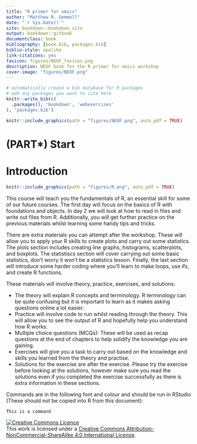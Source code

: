 ```yaml
--- 
title: "R primer for omics"
author: "Matthew R. Gemmell"
date: "`r Sys.Date()`"
site: bookdown::bookdown_site
output: bookdown::gitbook
documentclass: book
bibliography: [book.bib, packages.bib]
biblio-style: apalike
link-citations: yes
favicon: figures/NEOF_favicon.png
description: NEOF book for the R primer for omics workshop
cover-image: "figures/NEOF.png"
---
```


```r
# automatically create a bib database for R packages
# add any packages you want to cite here
knitr::write_bib(c(
  .packages(), 'bookdown', 'webexercises'
), 'packages.bib')
```

```r
knitr::include_graphics(path = "figures/NEOF.png", auto_pdf = TRUE)
``` 

# (PART\*) Start {-}
# Introduction
```r
knitr::include_graphics(path = "figures/R.png", auto_pdf = TRUE)
``` 

This course will teach you the fundamentals of R, an essential skill for some of our future courses. The first day will focus on the basics of R with foundations and objects. In day 2 we will look at how to read in files and write out files from R. Additionally, you will get further practice on the previous materials whilst learning some handy tips and tricks.

There are extra materials you can attempt after the workshop. These will allow you to apply your R skills to create plots and carry out some statistics. The plots section includes creating line graphs, histograms, scatterplots, and boxplots. The statistiscs section will cover carrying out some basic statistics, don't worry it won't be a statistics lesson. Finally, the last section will introduce some harder coding where you'll learn to make loops, use ifs, and create R functions.

These materials will involve theory, practice, exercises, and solutions:

- The theory will explain R concepts and terminology. R terminology can be quite confusing but it is important to learn as it makes asking questions online a lot easier.
- Practice will involve code to run whilst reading through the theory. This will allow you to see the output of R and hopefully help you understand how R works.
- Multiple choice questions (MCQs): These will be used as recap questions at the end of chapters to help solidify the knowledge you are gaining.
- Exercises will give you a task to carry out based on the knowledge and skills you learned from the theory and practise.
- Solutions for the exercise are after the exercise. Please try the exercise before looking at the solutions, however make sure you read the solutions even if you completed the exercise successfully as there is extra information in these sections.
 
Commands are in the following font and colour and should be run in RStudio (These should not be copied into R from this document): 

```r
This is a command 
``` 

<a rel="license" href="http://creativecommons.org/licenses/by-nc-sa/4.0/"><img alt="Creative Commons Licence" style="border-width:0" src="https://i.creativecommons.org/l/by-nc-sa/4.0/88x31.png" /></a><br />This work is licensed under a <a rel="license" href="http://creativecommons.org/licenses/by-nc-sa/4.0/">Creative Commons Attribution-NonCommercial-ShareAlike 4.0 International License</a>.
